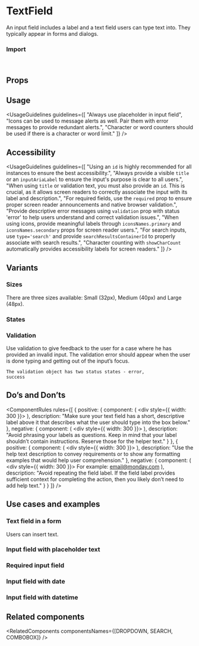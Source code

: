 
<Meta of={TextFieldStories} />

# TextField

An input field includes a label and a text field users can type text into. They typically appear in forms and dialogs.

<Canvas of={TextFieldStories.Overview} />

### Import

```js
import { TextField } from "@vibe/core";
```

## Props

<PropsTable />

## Usage

<UsageGuidelines
  guidelines={[
    "Always use placeholder in input field",
    "Icons can be used to message alerts as well. Pair them with error messages to provide redundant alerts.",
    "Character or word counters should be used if there is a character or word limit."
  ]}
/>

## Accessibility

<UsageGuidelines
  guidelines={[
    "Using an `id` is highly recommended for all instances to ensure the best accessibility.",
    "Always provide a visible `title` or an `inputAriaLabel` to ensure the input's purpose is clear to all users.",
    "When using `title` or validation text, you must also provide an `id`. This is crucial, as it allows screen readers to correctly associate the input with its label and description.",
    "For required fields, use the `required` prop to ensure proper screen reader announcements and native browser validation.",
    "Provide descriptive error messages using `validation` prop with status 'error' to help users understand and correct validation issues.",
    "When using icons, provide meaningful labels through `iconsNames.primary` and `iconsNames.secondary` props for screen reader users.",
    "For search inputs, use `type='search'` and provide `searchResultsContainerId` to properly associate with search results.",
    "Character counting with `showCharCount` automatically provides accessibility labels for screen readers."
  ]}
/>

## Variants

### Sizes

There are three sizes available: Small (32px), Medium (40px) and Large (48px).

<Canvas of={TextFieldStories.Sizes} />

### States

<Canvas of={TextFieldStories.States} />

### Validation

Use validation to give feedback to the user for a case where he has provided an invalid input. The validation error should appear when the user is done typing and getting out of the input’s focus.

<code>The validation object has two status states - error, success</code>

<Canvas of={TextFieldStories.Validation} />

## Do’s and Don’ts

<ComponentRules
  rules={[
    {
      positive: {
        component: (
          <div style={{ width: 300 }}>
            <TextField title="Email" placeholder="email@monday.com" size="medium" />
          </div>
        ),
        description:
          "Make sure your text field has a short, descriptive label above it that describes what the user should type into the box below."
      },
      negative: {
        component: (
          <div style={{ width: 300 }}>
            <TextField title="What is your email address?" placeholder="email@monday.com" size="medium" />
          </div>
        ),
        description:
          "Avoid phrasing your labels as questions. Keep in mind that your label shouldn’t contain instructions. Reserve those for the helper text."
      }
    },
    {
      positive: {
        component: (
          <div style={{ width: 300 }}>
            <TextField title="Email" placeholder="email@monday.com" size="medium" />
          </div>
        ),
        description:
          "Use the help text description to convey requirements or to show any formatting examples that would help user comprehension."
      },
      negative: {
        component: (
          <div style={{ width: 300 }}>
            <TextField title="Email" placeholder="email@monday.com" size="medium" />
            For example: email@monday.com
          </div>
        ),
        description:
          "Avoid repeating the field label. If the field label provides sufficient context for completing the action, then you likely don’t need to add help text."
      }
    }
  ]}
/>

## Use cases and examples

### Text field in a form

Users can insert text.

<Canvas of={TextFieldStories.TextFieldInAForm} />

### Input field with placeholder text

<Canvas of={TextFieldStories.InputFieldWithPlaceholderText} />

### Required input field

<Canvas of={TextFieldStories.RequiredInputField} />

### Input field with date

<Canvas of={TextFieldStories.InputFieldWithDate} />

### Input field with datetime

<Canvas of={TextFieldStories.InputFieldWithDateAndTime} />

## Related components

<RelatedComponents componentsNames={[DROPDOWN, SEARCH, COMBOBOX]} />
